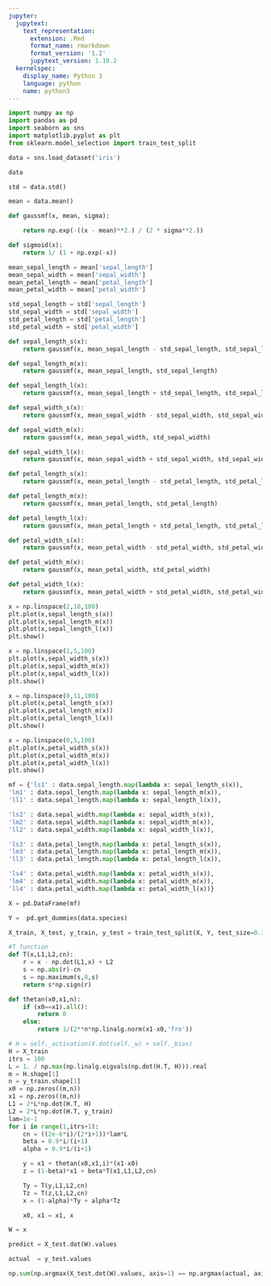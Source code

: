 ```yaml
---
jupyter:
  jupytext:
    text_representation:
      extension: .Rmd
      format_name: rmarkdown
      format_version: '1.2'
      jupytext_version: 1.10.2
  kernelspec:
    display_name: Python 3
    language: python
    name: python3
---
```


```python
import numpy as np
import pandas as pd
import seaborn as sns
import matplotlib.pyplot as plt
from sklearn.model_selection import train_test_split
```

```python
data = sns.load_dataset('iris')
```

```python
data
```

```python
std = data.std()
```

```python
mean = data.mean()
```

```python
def gaussmf(x, mean, sigma):

    return np.exp(-((x - mean)**2.) / (2 * sigma**2.))
```

```python
def sigmoid(x):
    return 1/ (1 + np.exp(-x))
```

```python
mean_sepal_length = mean['sepal_length']
mean_sepal_width = mean['sepal_width']
mean_petal_length = mean['petal_length']
mean_petal_width = mean['petal_width']
```

```python
std_sepal_length = std['sepal_length']
std_sepal_width = std['sepal_width']
std_petal_length = std['petal_length']
std_petal_width = std['petal_width']
```

```python
def sepal_length_s(x):
    return gaussmf(x, mean_sepal_length - std_sepal_length, std_sepal_length)

def sepal_length_m(x):
    return gaussmf(x, mean_sepal_length, std_sepal_length)

def sepal_length_l(x):
    return gaussmf(x, mean_sepal_length + std_sepal_length, std_sepal_length)
```

```python
def sepal_width_s(x):
    return gaussmf(x, mean_sepal_width - std_sepal_width, std_sepal_width)

def sepal_width_m(x):
    return gaussmf(x, mean_sepal_width, std_sepal_width)

def sepal_width_l(x):
    return gaussmf(x, mean_sepal_width + std_sepal_width, std_sepal_width)
```

```python
def petal_length_s(x):
    return gaussmf(x, mean_petal_length - std_petal_length, std_petal_length)

def petal_length_m(x):
    return gaussmf(x, mean_petal_length, std_petal_length)

def petal_length_l(x):
    return gaussmf(x, mean_petal_length + std_petal_length, std_petal_length)
```

```python
def petal_width_s(x):
    return gaussmf(x, mean_petal_width - std_petal_width, std_petal_width)

def petal_width_m(x):
    return gaussmf(x, mean_petal_width, std_petal_width)

def petal_width_l(x):
    return gaussmf(x, mean_petal_width + std_petal_width, std_petal_width)
```

```python
x = np.linspace(2,10,100)
plt.plot(x,sepal_length_s(x))
plt.plot(x,sepal_length_m(x))
plt.plot(x,sepal_length_l(x))
plt.show()
```

```python
x = np.linspace(1,5,100)
plt.plot(x,sepal_width_s(x))
plt.plot(x,sepal_width_m(x))
plt.plot(x,sepal_width_l(x))
plt.show()
```

```python
x = np.linspace(0,11,100)
plt.plot(x,petal_length_s(x))
plt.plot(x,petal_length_m(x))
plt.plot(x,petal_length_l(x))
plt.show()
```

```python
x = np.linspace(0,5,100)
plt.plot(x,petal_width_s(x))
plt.plot(x,petal_width_m(x))
plt.plot(x,petal_width_l(x))
plt.show()
```

```python
mf = {'ls1' : data.sepal_length.map(lambda x: sepal_length_s(x)),
'lm1' : data.sepal_length.map(lambda x: sepal_length_m(x)),
'll1' : data.sepal_length.map(lambda x: sepal_length_l(x)),

'ls2' : data.sepal_width.map(lambda x: sepal_width_s(x)),
'lm2' : data.sepal_width.map(lambda x: sepal_width_m(x)),
'll2' : data.sepal_width.map(lambda x: sepal_width_l(x)),

'ls3' : data.petal_length.map(lambda x: petal_length_s(x)),
'lm3' : data.petal_length.map(lambda x: petal_length_m(x)),
'll3' : data.petal_length.map(lambda x: petal_length_l(x)),

'ls4' : data.petal_width.map(lambda x: petal_width_s(x)),
'lm4' : data.petal_width.map(lambda x: petal_width_m(x)),
'll4' : data.petal_width.map(lambda x: petal_width_l(x))}
```

```python
X = pd.DataFrame(mf)
```

```python
Y =  pd.get_dummies(data.species)
```

```python
X_train, X_test, y_train, y_test = train_test_split(X, Y, test_size=0.3)
```

```python
#T function
def T(x,L1,L2,cn):
    r = x - np.dot(L1,x) + L2
    s = np.abs(r)-cn
    s = np.maximum(s,0,s)
    return s*np.sign(r)

def thetan(x0,x1,n):
    if (x0==x1).all():
        return 0
    else:
        return 1/(2**n*np.linalg.norm(x1-x0,'fro'))
```

```python
# H = self._activation(X.dot(self._w) + self._bias)
H = X_train
itrs = 100
L = 1. / np.max(np.linalg.eigvals(np.dot(H.T, H))).real
m = H.shape[1]
n = y_train.shape[1]
x0 = np.zeros((m,n))
x1 = np.zeros((m,n))
L1 = 2*L*np.dot(H.T, H)
L2 = 2*L*np.dot(H.T, y_train)
lam=1e-1
for i in range(1,itrs+1):
    cn = ((2e-6*i)/(2*i+1))*lam*L
    beta = 0.9*i/(i+1)
    alpha = 0.9*i/(i+1)

    y = x1 + thetan(x0,x1,i)*(x1-x0)
    z = (1-beta)*x1 + beta*T(x1,L1,L2,cn)

    Ty = T(y,L1,L2,cn)
    Tz = T(z,L1,L2,cn)
    x = (1-alpha)*Ty + alpha*Tz

    x0, x1 = x1, x
```

```python
W = x
```

```python
predict = X_test.dot(W).values
```

```python
actual  = y_test.values
```

```python
np.sum(np.argmax(X_test.dot(W).values, axis=1) == np.argmax(actual, axis=1)) / y_test.shape[0]
```

```python

```
